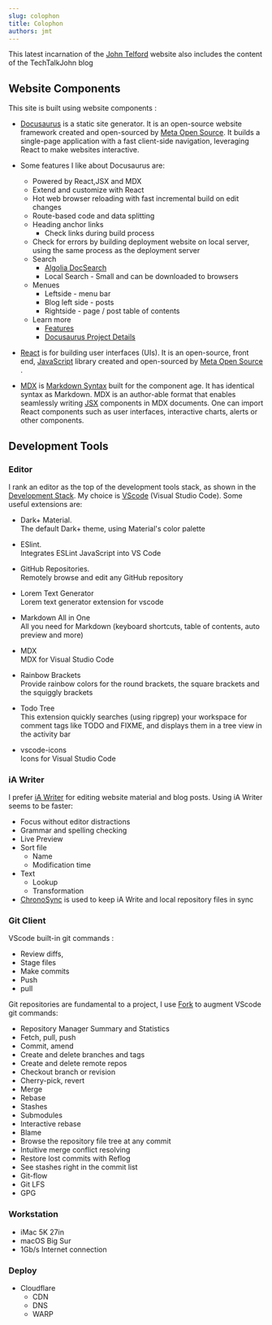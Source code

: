 ```yaml
---
slug: colophon
title: Colophon
authors: jmt
---
```


This latest incarnation of the [John Telford](https://johntelford.com/) website also includes the content of the TechTalkJohn blog

## Website Components

This site is built using website components :

- [Docusaurus](https://docusaurus.io/) is a static site generator. It is an open-source website framework created and open-sourced by [Meta Open Source](https://opensource.fb.com/). It builds a single-page application with a fast client-side navigation, leveraging React to make websites interactive.

- Some features I like about Docusaurus are:
	- Powered by React,JSX and MDX
	- Extend and customize with React
	- Hot web browser reloading with fast incremental build on edit changes
	- Route-based code and data splitting
	- Heading anchor links
		 - Check links during build process
	- Check for errors by building deployment website on local server, using the same process as the deployment server
	- Search
		- [Algolia DocSearch](https://docusaurus.io/docs/search#using-algolia-docsearch)
		- Local Search - Small and can be downloaded to browsers 
	- Menues
		- Leftside - menu bar
		- Blog left side - posts
		- Rightside - page / post table of contents
	- Learn more
		- [Features](https://docusaurus.io/docs#features)
		- [Docusaurus Project Details](https://opensource.fb.com/projects/docusaurus)

- [React](https://reactjs.org/) is for building user interfaces (UIs). It is an open-source, front end, [JavaScript](https://developer.mozilla.org/en-US/docs/Web/JavaScript) library created and open-sourced by [Meta Open Source](https://opensource.fb.com/) . 


- [MDX](https://mdxjs.com) is [Markdown Syntax](https://daringfireball.net/projects/markdown/syntax) built for the component age. It has identical syntax as Markdown. MDX is an author-able format that enables seamlessly writing [JSX](https://mdxjs.com/getting-started/#jsx) components in MDX documents. One can import React components such as user interfaces, interactive charts, alerts or other components.

## Development Tools

### Editor

I rank an editor as the top of the development tools stack, as shown in the [Development Stack](developmentstack). My choice is [VScode](developmenttools#vscode) (Visual Studio Code). Some useful extensions are:

- Dark+ Material.  
The default Dark+ theme, using Material's color palette

- ESlint.  
Integrates ESLint JavaScript into VS Code

- GitHub Repositories.  
Remotely browse and edit any GitHub repository

- Lorem Text Generator  
Lorem text generator extension for vscode

-  Markdown All in One  
All you need for Markdown (keyboard shortcuts, table of contents, auto preview and more)

- MDX  
MDX for Visual Studio Code

- Rainbow Brackets  
Provide rainbow colors for the round brackets, the square brackets and the squiggly brackets

- Todo Tree  
This extension quickly searches (using ripgrep) your workspace for comment tags like TODO and FIXME, and displays them in a tree view in the activity bar

- vscode-icons  
Icons for Visual Studio Code

### iA Writer

I prefer [iA Writer](material#iawriter) for editing website material and blog posts. Using iA Writer seems to be faster: 
- Focus without editor distractions
- Grammar and spelling checking
- Live Preview
- Sort file
	- Name
	- Modification time 
- Text 
	- Lookup
	- Transformation
- [ChronoSync](material#chronosync) is used to keep iA Write and local repository files in sync

### Git Client

VScode built-in git commands :

 - Review diffs, 
 - Stage files
 - Make commits
 - Push 
 - pull 

Git repositories are fundamental to a project, I use [Fork](https://git-fork.com) to augment VScode git commands:

- Repository Manager Summary and Statistics
- Fetch, pull, push
- Commit, amend
- Create and delete branches and tags
- Create and delete remote repos
- Checkout branch or revision
- Cherry-pick, revert
- Merge
- Rebase
- Stashes
- Submodules
- Interactive rebase
- Blame
- Browse the repository file tree at any commit
- Intuitive merge conflict resolving
- Restore lost commits with Reflog
- See stashes right in the commit list
- Git-flow
- Git LFS
- GPG

### Workstation

- iMac 5K 27in
- macOS Big Sur
- 1Gb/s Internet connection

### Deploy

- Cloudflare
	- CDN
	- DNS
	- WARP
